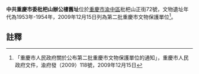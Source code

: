{{msg:重慶市文物保護單位
|名稱 = 中共重慶市委枇杷山辦公樓舊址
|編號 = 181
|圖片 = 
|級別 = 6
|分類 = 
|時代 = 1953年-1954年
|地點 = [[渝中區|渝中區]]枇杷山正街72號
|坐標 = 
|登錄 = 2009年12月15日
}}
'''中共重慶市委枇杷山辦公樓舊址'''位於[[重慶市|重慶市]][[渝中區|渝中區]]枇杷山正街72號，文物遺址年代為1953年-1954年，2009年12月15日列為第二批重慶市文物保護單位<ref>「重慶市人民政府關於公布第二批重慶市文物保護單位的通知」，重慶市人民政府文件，渝府發（2009）118號，2009年12月15日</ref>。
== 註釋 ==
{{reflist}}
{{文物保護單位小作品}}
